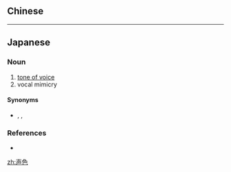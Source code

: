 {{also|聲色}}
==Chinese==
{{zh-see|聲色}}

----

==Japanese==
{{ja-kanjitab|こわ|いろ|yomi=kun}}

===Noun===
{{ja-noun|こわいろ}}

# [[tone of voice]]
# vocal mimicry

====Synonyms====
* {{sense|tone}} {{ja-r|口調|くちょう}}, {{ja-r|語気|ごき}}, {{ja-r|語調|ごちょう}}

===References===
* {{R:Shogakukan}}

[[zh:声色]]